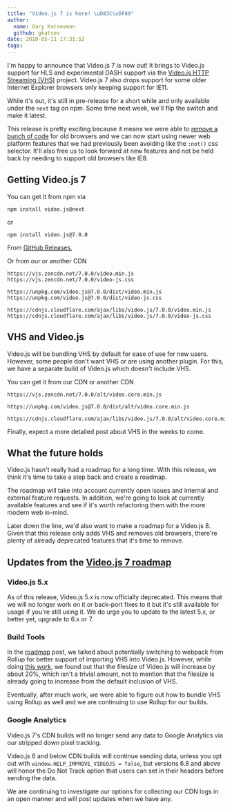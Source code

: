 ```yaml
---
title: "Video.js 7 is here! \uD83C\uDF89"
author:
  name: Gary Katsevman
  github: gkatsev
date: 2018-05-11 17:31:52
tags:
---
```



<BlogImage filename="blog/video-js-7-is-here/vjs 7 small.png" presentationWidth={141} />

I'm happy to announce that Video.js 7 is now out! It brings to Video.js support for HLS and experimental DASH support via the [Video.js HTTP Streaming (VHS)](https://github.com/videojs/http-streaming) project. Video.js 7 also drops support for some older Internet Explorer browsers only keeping support for IE11.

While it's out, it's still in pre-release for a short while and only available under the `next` tag on npm. Some time next week, we'll flip the switch and make it latest.

<BlogImage alt="changes for removing IE8 code" filename="blog/video-js-7-is-here/changes.png" presentationWidth={338} />

This release is pretty exciting because it means we were able to [remove a bunch of code](https://github.com/videojs/video.js/pull/5041) for old browsers and we can now start using newer web platform features that we had previously been avoiding like the `:not()` css selector. It'll also free us to look forward at new features and not be held back by needing to support old browsers like IE8.

## Getting Video.js 7

You can get it from npm via
```shell-session
npm install video.js@next
```
or
```shell-session
npm install video.js@7.0.0
```

From [GitHub Releases](https://github.com/videojs/video.js/releases/tag/v7.0.0),

Or from our or another CDN
```
https://vjs.zencdn.net/7.0.0/video.min.js
https://vjs.zencdn.net/7.0.0/video-js.css
```
```
https://unpkg.com/video.js@7.0.0/dist/video.min.js
https://unpkg.com/video.js@7.0.0/dist/video-js.css
```
```
https://cdnjs.cloudflare.com/ajax/libs/video.js/7.0.0/video.min.js
https://cdnjs.cloudflare.com/ajax/libs/video.js/7.0.0/video-js.css
```

## VHS and Video.js
Video.js will be bundling VHS by default for ease of use for new users. However, some people don't want VHS or are using another plugin. For this, we have a separate build of Video.js which doesn't include VHS.

You can get it from our CDN or another CDN
```
https://vjs.zencdn.net/7.0.0/alt/video.core.min.js
```
```
https://unpkg.com/video.js@7.0.0/dist/alt/video.core.min.js
```
```
https://cdnjs.cloudflare.com/ajax/libs/video.js/7.0.0/alt/video.core.min.js
```

Finally, expect a more detailed post about VHS in the weeks to come.

## What the future holds
Video.js hasn't really had a roadmap for a long time. With this release, we think it's time to take a step back and create a roadmap.

The roadmap will take into account currently open issues and internal and external feature requests. In addition, we're going to look at currently available features and see if it's worth refactoring them with the more modern web in-mind.

Later down the line, we'd also want to make a roadmap for a Video.js 8. Given that this release only adds VHS and removes old browsers, there're plenty of already deprecated features that it's time to remove.

## Updates from the [Video.js 7 roadmap](/blog/video-js-7-roadmap)
### Video.js 5.x

As of this release, Video.js 5.x is now officially deprecated. This means that we will no longer work on it or back-port fixes to it but it's still available for usage if you're still using it. We do urge you to update to the latest 5.x, or better yet, upgrade to 6.x or 7.

### Build Tools
In the [roadmap](/blog/video-js-7-roadmap) post, we talked about potentially switching to webpack from Rollup for better support of importing VHS into Video.js. However, while doing [this work](https://github.com/videojs/video.js/pull/5033), we found out that the filesize of Video.js will increase by about 20%, which isn't a trivial amount, not to mention that the filesize is already going to increase from the default inclusion of VHS.

Eventually, after much work, we were able to figure out how to bundle VHS using Rollup as well and we are continuing to use Rollup for our builds.

### Google Analytics
Video.js 7's CDN builds will no longer send any data to Google Analytics via our stripped down pixel tracking.

Video.js 6 and below CDN builds will continue sending data, unless you opt out with `window.HELP_IMPROVE_VIDEOJS = false`, but versions 6.8 and above will honor the Do Not Track option that users can set in their headers before sending the data.

We are continuing to investigate our options for collecting our CDN logs in an open manner and will post updates when we have any.

